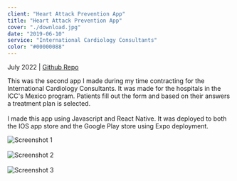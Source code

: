 ```yaml
---
client: "Heart Attack Prevention App"
title: "Heart Attack Prevention App"
cover: "./download.jpg"
date: "2019-06-10"
service: "International Cardiology Consultants"
color: "#00000088"
---
```

July 2022 | [Github Repo](https://github.com/ryanrych/International-Cardiology-Consultants-Heart-Attack-Screening-App)

This was the second app I made during my time contracting for the International Cardiology Consultants. It 
was made for the hospitals in the ICC's Mexico program. Patients fill out the form and based on their answers
a treatment plan is selected.<br/><br/>I made this app using Javascript and React Native. It was deployed to both
the IOS app store and the Google Play store using Expo deployment.

![Screenshot 1](heartAttack1.png)
<br/><br/>
![Screenshot 2](heartAttack2.png)
<br/><br/>
![Screenshot 3](heartAttack3.png)
